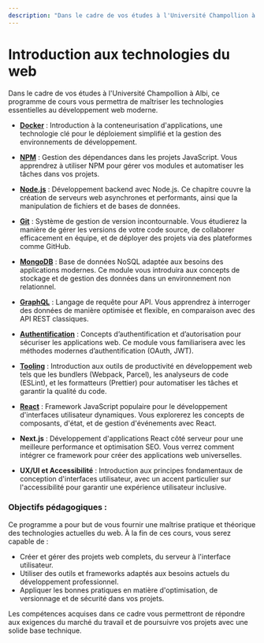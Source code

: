```yaml
---
description: "Dans le cadre de vos études à l'Université Champollion à Albi, ce programme de cours vous permettra de maîtriser les technologies essentielles au développement web moderne."
---
```


# Introduction aux technologies du web

Dans le cadre de vos études à l'Université Champollion à Albi, ce programme de cours vous permettra de maîtriser les technologies essentielles au développement web moderne.

- **[Docker](/docker)** : Introduction à la conteneurisation d'applications, une technologie clé pour le déploiement simplifié et la gestion des environnements de développement.

- **[NPM](/NPM)** : Gestion des dépendances dans les projets JavaScript. Vous apprendrez à utiliser NPM pour gérer vos modules et automatiser les tâches dans vos projets.

- **[Node.js](/node.js)** : Développement backend avec Node.js. Ce chapitre couvre la création de serveurs web asynchrones et performants, ainsi que la manipulation de fichiers et de bases de données.

- **[Git](/git)** : Système de gestion de version incontournable. Vous étudierez la manière de gérer les versions de votre code source, de collaborer efficacement en équipe, et de déployer des projets via des plateformes comme GitHub.

- **[MongoDB](/mongoDB)** : Base de données NoSQL adaptée aux besoins des applications modernes. Ce module vous introduira aux concepts de stockage et de gestion des données dans un environnement non relationnel.

- **[GraphQL](/graphQL)** : Langage de requête pour API. Vous apprendrez à interroger des données de manière optimisée et flexible, en comparaison avec des API REST classiques.

- **[Authentification](/authentification)** : Concepts d’authentification et d’autorisation pour sécuriser les applications web. Ce module vous familiarisera avec les méthodes modernes d’authentification (OAuth, JWT).

- **[Tooling](/tooling)** : Introduction aux outils de productivité en développement web tels que les bundlers (Webpack, Parcel), les analyseurs de code (ESLint), et les formatteurs (Prettier) pour automatiser les tâches et garantir la qualité du code.

- **[React](/react)** : Framework JavaScript populaire pour le développement d'interfaces utilisateur dynamiques. Vous explorerez les concepts de composants, d'état, et de gestion d'événements avec React.

- **Next.js** : Développement d'applications React côté serveur pour une meilleure performance et optimisation SEO. Vous verrez comment intégrer ce framework pour créer des applications web universelles.

- **UX/UI et Accessibilité** : Introduction aux principes fondamentaux de conception d'interfaces utilisateur, avec un accent particulier sur l'accessibilité pour garantir une expérience utilisateur inclusive.

### Objectifs pédagogiques :

Ce programme a pour but de vous fournir une maîtrise pratique et théorique des technologies actuelles du web. À la fin de ces cours, vous serez capable de :

- Créer et gérer des projets web complets, du serveur à l'interface utilisateur.
- Utiliser des outils et frameworks adaptés aux besoins actuels du développement professionnel.
- Appliquer les bonnes pratiques en matière d'optimisation, de versionnage et de sécurité dans vos projets.

Les compétences acquises dans ce cadre vous permettront de répondre aux exigences du marché du travail et de poursuivre vos projets avec une solide base technique.